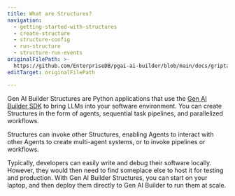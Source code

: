 ```yaml
---
title: What are Structures?
navigation:
  - getting-started-with-structures
  - create-structure
  - structure-config
  - run-structure
  - structure-run-events
originalFilePath: >-
  https://github.com/EnterpriseDB/pgai-ai-builder/blob/main/docs/griptape-cloud/structures/what-are-structures.md
editTarget: originalFilePath

---
```


Gen AI Builder Structures are Python applications that use the [Gen AI Builder SDK](/edb-postgres-ai/1.3/ai-factory/gen-ai/reference/sdk) to bring LLMs into your software environment. You can create Structures in the form of agents, sequential task pipelines, and parallelized workflows.

Structures can invoke other Structures, enabling Agents to interact with other Agents to create multi-agent systems, or to invoke pipelines or workflows.

Typically, developers can easily write and debug their software locally. However, they would then need to find someplace else to host it for testing and production. With Gen AI Builder Structures, you can start on your laptop, and then deploy them directly to Gen AI Builder to run them at scale.
